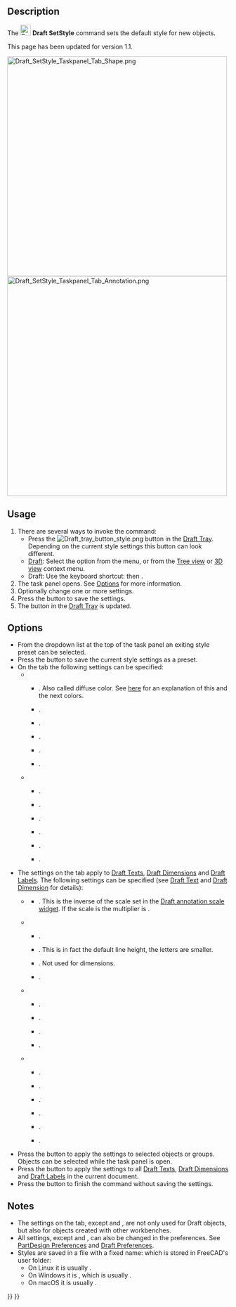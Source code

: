 <languages/>

{{Docnav
|[[Draft_SelectPlane|SelectPlane]]
|[[Draft_ToggleConstructionMode|ToggleConstructionMode]]
|[[Draft_Workbench|Draft]]
|IconL=Draft_SelectPlane.svg
|IconR=Draft_ToggleConstructionMode.svg
|IconC=Workbench_Draft.svg
}}

{{GuiCommand
|Name=Draft SetStyle
|MenuLocation=Utilities → Set style
|Workbenches=[[Draft_Workbench|Draft]], [[BIM_Workbench|BIM]]
|Shortcut=Draft: {{KEY|S}} {{KEY|S}}
|Version=0.19
|SeeAlso=[[Draft_AnnotationStyleEditor|Draft AnnotationStyleEditor]], [[Draft_ApplyStyle|Draft ApplyStyle]]
}}

==Description==

The [[Image:Draft_SetStyle.svg|24px]] '''Draft SetStyle''' command sets the default style for new objects.

This page has been updated for version 1.1.

[[Image:Draft_SetStyle_Taskpanel_Tab_Shape.png|x500px]] [[Image:Draft_SetStyle_Taskpanel_Tab_Annotation.png|x500px]]
{{Caption|The two tabs ({{Version|1.0}}) of the Style settings task panel}}

==Usage==

# There are several ways to invoke the command:
#* Press the [[Image:Draft_tray_button_style.png]] button in the [[Draft_Tray|Draft Tray]]. Depending on the current style settings this button can look different.
#* [[Draft_Workbench|Draft]]: Select the {{MenuCommand|Utilities → [[Image:Draft_SetStyle.svg|16px]] Set style}} option from the menu, or from the [[Tree_view|Tree view]] or [[3D_view|3D view]] context menu.
#* Draft: Use the keyboard shortcut: {{KEY|S}} then {{KEY|S}}.
# The {{MenuCommand|Style settings}} task panel opens. See [[#Options|Options]] for more information.
# Optionally change one or more settings.
# Press the {{Button|OK}} button to save the settings.
# The button in the [[Draft_Tray|Draft Tray]] is updated.

==Options==

* From the dropdown list at the top of the task panel an exiting style preset can be selected.
* Press the {{Button|[[Image:Document-save.svg|16px]]}} button to save the current style settings as a preset.
* On the {{MenuCommand|Shape}} tab the following settings can be specified:
** {{MenuCommand|Shape appearance}}
*** {{MenuCommand|Shape color}}. Also called diffuse color. See [[Part_ColorPerFace#Usage|here]] for an explanation of this and the next colors.
*** {{MenuCommand|Ambient shape color}}. {{Version|1.0}}
*** {{MenuCommand|Emissive shape color}}. {{Version|1.0}}
*** {{MenuCommand|Specular shape color}}. {{Version|1.0}}
*** {{MenuCommand|Shape transparency}}.
*** {{MenuCommand|Shape shininess}}. {{Version|1.0}}
** {{MenuCommand|Other}}
*** {{MenuCommand|Line color}}.
*** {{MenuCommand|Line width}}.
*** {{MenuCommand|Point color}}. {{Version|1.0}}
*** {{MenuCommand|Point size}}. {{Version|1.0}}
*** {{MenuCommand|Draw style}}.
*** {{MenuCommand|Display mode}}.
* The settings on the {{MenuCommand|Annotation}} tab apply to [[Draft_Text|Draft Texts]], [[Draft_Dimension|Draft Dimensions]] and [[Draft_Label|Draft Labels]]. The following settings can be specified (see [[Draft_Text#View|Draft Text]] and [[Draft_Dimension#View|Draft Dimension]] for details):
** {{MenuCommand|Annotations}} {{Version|1.1}}
*** {{MenuCommand|Scale multiplier}}. This is the inverse of the scale set in the [[Draft_annotation_scale_widget|Draft annotation scale widget]]. If the scale is {{value|1:100}} the multiplier is {{Value|100}}. {{Version|1.0}}
** {{MenuCommand|Texts}}
*** {{MenuCommand|Font name}}.
*** {{MenuCommand|Font size}}. This is in fact the default line height, the letters are smaller.
*** {{MenuCommand|Line spacing factor}}. Not used for dimensions.
*** {{MenuCommand|Text color}}.
** {{MenuCommand|Lines and arrows}}
*** {{MenuCommand|Line width}}. {{Version|1.0}}
*** {{MenuCommand|Arrow type}}.
*** {{MenuCommand|Arrow size}}.
*** {{MenuCommand|Line and arrow color}}. {{Version|1.0}}
** {{MenuCommand|Dimensions}}
*** {{MenuCommand|Show unit}}.
*** {{MenuCommand|Unit override}}.
*** {{MenuCommand|Dim line overshoot}}.
*** {{MenuCommand|Ext line length}}.
*** {{MenuCommand|Ext line overshoot}}.
*** {{MenuCommand|Text spacing}}.
* Press the {{Button|[[Image:Draft_SetStyle.svg|16px]] Selected}} button to apply the settings to selected objects or groups. Objects can be selected while the task panel is open.
* Press the {{Button|[[Image:Draft_Text.svg|16px]] Annotations}} button to apply the settings to all [[Draft_Text|Draft Texts]], [[Draft_Dimension|Draft Dimensions]] and [[Draft_Label|Draft Labels]] in the current document.
* Press the {{Button|Cancel}} button to finish the command without saving the settings.

==Notes==

* The settings on the {{MenuCommand|Shape}} tab, except {{MenuCommand|Draw style}} and {{MenuCommand|Display mode}}, are not only used for Draft objects, but also for objects created with other workbenches.
* All settings, except {{MenuCommand|Draw style}} and {{MenuCommand|Display mode}}, can also be changed in the preferences. See [[PartDesign_Preferences#Shape_appearance|PartDesign Preferences]] and [[Draft_Preferences#Texts_and_dimensions|Draft Preferences]].
* Styles are saved in a file with a fixed name: {{FileName|StylePresets.json}} which is stored in FreeCAD's user {{FileName|Draft}} folder:
** On Linux it is usually {{FileName|/home/<username>/.local/share/FreeCAD/Draft/}}.
** On Windows it is {{FileName|%APPDATA%\FreeCAD\Draft\}}, which is usually {{FileName|C:\Users\<username>\Appdata\Roaming\FreeCAD\Draft\}}.
** On macOS it is usually {{FileName|/Users/<username>/Library/Preferences/FreeCAD/Draft/}}.


{{Docnav
|[[Draft_SelectPlane|SelectPlane]]
|[[Draft_ToggleConstructionMode|ToggleConstructionMode]]
|[[Draft_Workbench|Draft]]
|IconL=Draft_SelectPlane.svg
|IconR=Draft_ToggleConstructionMode.svg
|IconC=Workbench_Draft.svg
}}

{{Draft Tools navi{{#translation:}}}}
{{Userdocnavi{{#translation:}}}}